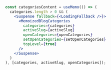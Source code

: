```jsx showLineNumbers
  const categoriesContent = useMemo(() => (
    categories.length > 0 && (
      <Suspense fallback={<LoadingFallback />}>
        <MemoizedBlogCategories
          categories={categories}
          activeSlug={activeSlug}
          openCategories={openCategories}
          setOpenCategories={setOpenCategories}
          topLevel={true}
        />
      </Suspense>
    )
  ), [categories, activeSlug, openCategories]);
```